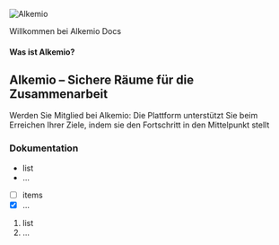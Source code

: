 ![Alkemio](/alkemio-og.png)

Willkommen bei Alkemio Docs

#### Was ist Alkemio?
## Alkemio – Sichere Räume für die Zusammenarbeit

Werden Sie Mitglied bei Alkemio: Die Plattform unterstützt Sie beim Erreichen Ihrer Ziele, indem sie den Fortschritt in den Mittelpunkt stellt

### Dokumentation

* list
* ...

- [ ] items
- [x] ...

1. list
2. ...


